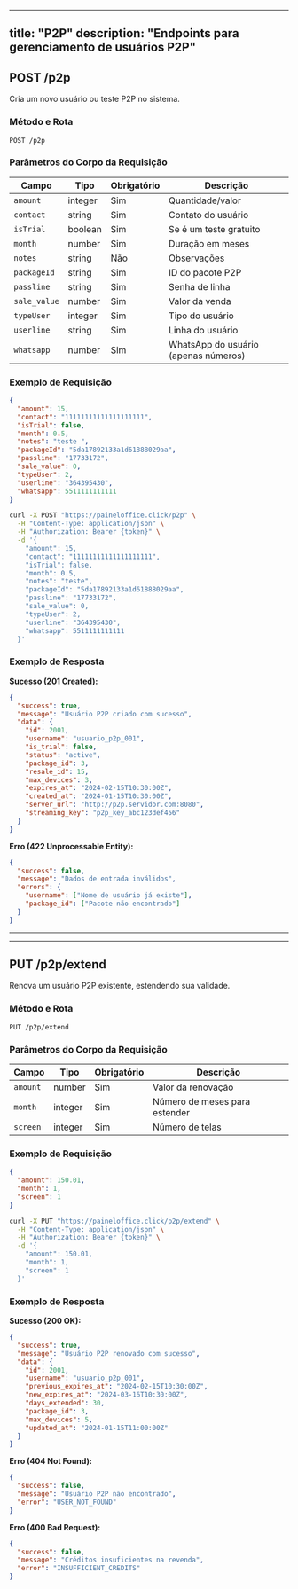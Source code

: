 
---
title: "P2P"
description: "Endpoints para gerenciamento de usuários P2P"
---

## POST /p2p

Cria um novo usuário ou teste P2P no sistema.

### Método e Rota
```
POST /p2p
```

### Parâmetros do Corpo da Requisição

| Campo | Tipo | Obrigatório | Descrição |
|-------|------|-------------|-----------|
| `amount` | integer | Sim | Quantidade/valor |
| `contact` | string | Sim | Contato do usuário |
| `isTrial` | boolean | Sim | Se é um teste gratuito |
| `month` | number | Sim | Duração em meses |
| `notes` | string | Não | Observações |
| `packageId` | string | Sim | ID do pacote P2P |
| `passline` | string | Sim | Senha de linha |
| `sale_value` | number | Sim | Valor da venda |
| `typeUser` | integer | Sim | Tipo do usuário |
| `userline` | string | Sim | Linha do usuário |
| `whatsapp` | number | Sim | WhatsApp do usuário (apenas números) |

### Exemplo de Requisição

```json TryIt
{
  "amount": 15,
  "contact": "11111111111111111111",
  "isTrial": false,
  "month": 0.5,
  "notes": "teste ",
  "packageId": "5da17892133a1d61888029aa",
  "passline": "17733172",
  "sale_value": 0,
  "typeUser": 2,
  "userline": "364395430",
  "whatsapp": 5511111111111
}
```

```bash cURL
curl -X POST "https://paineloffice.click/p2p" \
  -H "Content-Type: application/json" \
  -H "Authorization: Bearer {token}" \
  -d '{
    "amount": 15,
    "contact": "11111111111111111111",
    "isTrial": false,
    "month": 0.5,
    "notes": "teste",
    "packageId": "5da17892133a1d61888029aa",
    "passline": "17733172",
    "sale_value": 0,
    "typeUser": 2,
    "userline": "364395430",
    "whatsapp": 5511111111111
  }'
```

### Exemplo de Resposta

**Sucesso (201 Created):**
```json
{
  "success": true,
  "message": "Usuário P2P criado com sucesso",
  "data": {
    "id": 2001,
    "username": "usuario_p2p_001",
    "is_trial": false,
    "status": "active",
    "package_id": 3,
    "resale_id": 15,
    "max_devices": 3,
    "expires_at": "2024-02-15T10:30:00Z",
    "created_at": "2024-01-15T10:30:00Z",
    "server_url": "http://p2p.servidor.com:8080",
    "streaming_key": "p2p_key_abc123def456"
  }
}
```

**Erro (422 Unprocessable Entity):**
```json
{
  "success": false,
  "message": "Dados de entrada inválidos",
  "errors": {
    "username": ["Nome de usuário já existe"],
    "package_id": ["Pacote não encontrado"]
  }
}
```

---

---

## PUT /p2p/extend

Renova um usuário P2P existente, estendendo sua validade.

### Método e Rota
```
PUT /p2p/extend
```

### Parâmetros do Corpo da Requisição

| Campo | Tipo | Obrigatório | Descrição |
|-------|------|-------------|-----------|
| `amount` | number | Sim | Valor da renovação |
| `month` | integer | Sim | Número de meses para estender |
| `screen` | integer | Sim | Número de telas |

### Exemplo de Requisição

```json TryIt
{
  "amount": 150.01,
  "month": 1,
  "screen": 1
}
```

```bash cURL
curl -X PUT "https://paineloffice.click/p2p/extend" \
  -H "Content-Type: application/json" \
  -H "Authorization: Bearer {token}" \
  -d '{
    "amount": 150.01,
    "month": 1,
    "screen": 1
  }'
```

### Exemplo de Resposta

**Sucesso (200 OK):**
```json
{
  "success": true,
  "message": "Usuário P2P renovado com sucesso",
  "data": {
    "id": 2001,
    "username": "usuario_p2p_001",
    "previous_expires_at": "2024-02-15T10:30:00Z",
    "new_expires_at": "2024-03-16T10:30:00Z",
    "days_extended": 30,
    "package_id": 3,
    "max_devices": 5,
    "updated_at": "2024-01-15T11:00:00Z"
  }
}
```

**Erro (404 Not Found):**
```json
{
  "success": false,
  "message": "Usuário P2P não encontrado",
  "error": "USER_NOT_FOUND"
}
```

**Erro (400 Bad Request):**
```json
{
  "success": false,
  "message": "Créditos insuficientes na revenda",
  "error": "INSUFFICIENT_CREDITS"
}
```